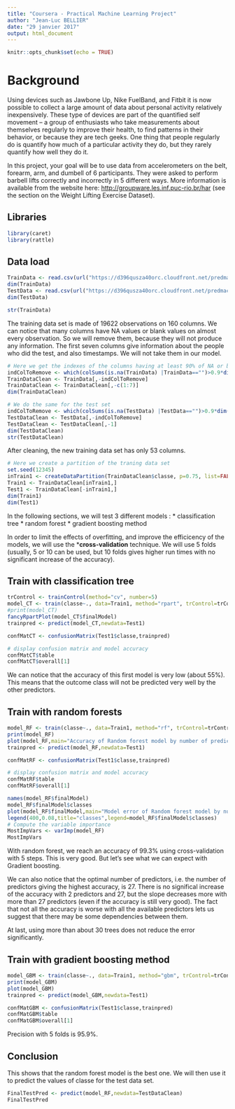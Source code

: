```yaml
---
title: "Coursera - Practical Machine Learning Project"
author: "Jean-Luc BELLIER"
date: "29 janvier 2017"
output: html_document
---
```


```r
knitr::opts_chunk$set(echo = TRUE)
```

# Background 

Using devices such as Jawbone Up, Nike FuelBand, and Fitbit it is now possible to collect a large amount of data about personal activity relatively inexpensively. These type of devices are part of the quantified self movement – a group of enthusiasts who take measurements about themselves regularly to improve their health, to find patterns in their behavior, or because they are tech geeks. One thing that people regularly do is quantify how much of a particular activity they do, but they rarely quantify how well they do it. 

In this project, your goal will be to use data from accelerometers on the belt, forearm, arm, and dumbell of 6 participants. They were asked to perform barbell lifts correctly and incorrectly in 5 different ways. More information is available from the website here: [http://groupware.les.inf.puc-rio.br/har](http://groupware.les.inf.puc-rio.br/har) (see the section on the Weight Lifting Exercise Dataset). 

## Libraries

```r
library(caret)
library(rattle)
```

## Data load

```r
TrainData <- read.csv(url("https://d396qusza40orc.cloudfront.net/predmachlearn/pml-training.csv"),header=TRUE)
dim(TrainData)
TestData <- read.csv(url("https://d396qusza40orc.cloudfront.net/predmachlearn/pml-testing.csv"),header=TRUE)
dim(TestData)

str(TrainData)
```

The training data set is made of 19622 observations on 160 columns. We can notice that many columns have NA values or blank values on almost every observation. So we will remove them, because they will not produce any information. 
The first seven columns give information about the people who did the test, and also timestamps. We will not take them in our model. 

```r
# Here we get the indexes of the columns having at least 90% of NA or blank values on the training dataset
indColToRemove <- which(colSums(is.na(TrainData) |TrainData=="")>0.9*dim(TrainData)[1]) 
TrainDataClean <- TrainData[,-indColToRemove]
TrainDataClean <- TrainDataClean[,-c(1:7)]
dim(TrainDataClean)

# We do the same for the test set
indColToRemove <- which(colSums(is.na(TestData) |TestData=="")>0.9*dim(TestData)[1]) 
TestDataClean <- TestData[,-indColToRemove]
TestDataClean <- TestDataClean[,-1]
dim(TestDataClean)
str(TestDataClean)
```

After cleaning, the new training data set has only 53 columns. 

```r
# Here we create a partition of the traning data set 
set.seed(12345)
inTrain1 <- createDataPartition(TrainDataClean$classe, p=0.75, list=FALSE)
Train1 <- TrainDataClean[inTrain1,]
Test1 <- TrainDataClean[-inTrain1,]
dim(Train1)
dim(Test1)
```

In the following sections, we will test 3 different models :
 * classification tree
 * random forest
 * gradient boosting method

In order to limit the effects of overfitting, and improve the efficicency of the models, we will use the ***cross-validation** technique. We will use 5 folds (usually, 5 or 10 can be used, but 10 folds gives higher run times with no significant increase of the accuracy). 

## Train with classification tree
```r
trControl <- trainControl(method="cv", number=5)
model_CT <- train(classe~., data=Train1, method="rpart", trControl=trControl)
#print(model_CT)
fancyRpartPlot(model_CT$finalModel)
trainpred <- predict(model_CT,newdata=Test1)

confMatCT <- confusionMatrix(Test1$classe,trainpred)

# display confusion matrix and model accuracy
confMatCT$table
confMatCT$overall[1]
```

We can notice that the accuracy of this first model is very low (about 55%). This means that the outcome class will not be predicted very well by the other predictors.

## Train with random forests

```r
model_RF <- train(classe~., data=Train1, method="rf", trControl=trControl, verbose=FALSE)
print(model_RF)
plot(model_RF,main="Accuracy of Random forest model by number of predictors")
trainpred <- predict(model_RF,newdata=Test1)

confMatRF <- confusionMatrix(Test1$classe,trainpred)

# display confusion matrix and model accuracy
confMatRF$table
confMatRF$overall[1]

names(model_RF$finalModel)
model_RF$finalModel$classes
plot(model_RF$finalModel,main="Model error of Random forest model by number of trees")
legend(400,0.08,title="classes",legend=model_RF$finalModel$classes)
# Compute the variable importance 
MostImpVars <- varImp(model_RF)
MostImpVars
```

With random forest, we reach an accuracy of 99.3% using cross-validation with 5 steps. This is very good. But let's see what we can expect with Gradient boosting. 

We can also notice that the optimal number of predictors, i.e. the number of predictors giving the highest accuracy, is 27. There is no significal increase of the accuracy with 2 predictors and 27, but the slope decreases more with more than 27 predictors (even if the accuracy is still very good). 
The fact that not all the accuracy is worse with all the available predictors lets us suggest that there may be some dependencies between them.

At last, using more than about 30 trees does not reduce the error significantly. 

## Train with gradient boosting method
```r
model_GBM <- train(classe~., data=Train1, method="gbm", trControl=trControl, verbose=FALSE)
print(model_GBM)
plot(model_GBM)
trainpred <- predict(model_GBM,newdata=Test1)

confMatGBM <- confusionMatrix(Test1$classe,trainpred)
confMatGBM$table
confMatGBM$overall[1]
```

Precision with 5 folds is 95.9%. 

## Conclusion 

This shows that the random forest model is the best one. We will then use it to predict the values of classe for the test data set.
```r
FinalTestPred <- predict(model_RF,newdata=TestDataClean)
FinalTestPred
```
